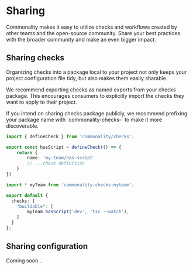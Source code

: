 
# Sharing
Commonality makes it easy to utilize checks and workflows created by other teams and the open-source community.
Share your best practices with the broader community and make an even bigger impact.


## Sharing checks

Organizing checks into a package local to your project not only keeps your project configuration file tidy, but also makes them easily sharable.

We recommend exporting checks as named exports from your checks package. This encourages consumers to explicitly import the checks they want to apply to their project.

<Callout type="info">
If you intend on sharing checks package publicly, we recommend prefixing your package name with `commonality-checks-` to make it more discoverable.
</Callout>

```ts filename="packages/commonality-checks-myteam/src/index.ts"
import { defineCheck } from 'commonality/checks';

export const hasScript = defineCheck(() => {
	return {
		name: 'my-team/has-script'
		// ...check definition
	}
})
```

```ts filename="commonality.config.ts"
import * myTeam from 'commonality-checks-myteam';

export default {
  checks: {
	"buildable": [
		myTeam.hasScript('dev', 'tsc --watch'),
  	]
  }
};
```

## Sharing configuration

<Callout emoji="🔜">
Coming soon...
</Callout>
